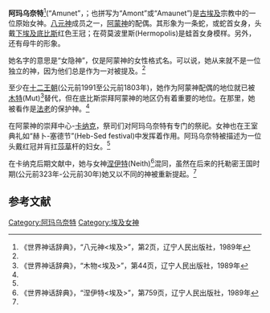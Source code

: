 {{Infobox deity
| type        = Egyptian
| name        = 阿玛乌奈特
| image       =Amonet.png
| image_size  = 180px
| caption     = 阿玛乌奈特
| deity_of    = “隐身神”
| hiro        = <hiero>i-mn:n-t</hiero>或<hiero>i-mn:n-t:H8-I12</hiero>
| cult_center = [[底比斯_(埃及)|底比斯]]

| symbol      = [[蛇|蛇]]、[[青蛙|青蛙]]或母牛
| parents     = 自己创造了自身
| siblings    =
| consort     = 阿蒙神
| offspring   =
}}
'''阿玛乌奈特'''<ref>《世界神话辞典》，“八元神<埃及>”，第2页，辽宁人民出版社，1989年</ref>(“Amunet”，{{IPAc-en|ˈ|æ|m|ə|ˌ|n|ɛ|t}}；也拼写为“Amont”或“Amaunet”)是[[古埃及|古埃及]]宗教中的一位原始女神。[[八元神|八元神]]成员之一，[[阿蒙神|阿蒙神]]的配偶。其形象为一条蛇，或蛇首女身，头戴[[下埃及|下埃及]][[底比斯|底比斯]]红色王冠；在荷莫波里斯(Hermopolis)是蛙首女身模样。另外，还有母牛的形象。 

她名字的意思是“女隐神”，仅是阿蒙神的女性格式名。可以说，她从来就不是一位独立的神，因为他们总是作为一对被提及。<ref name="Wilkinson"/>

至少在[[埃及第十二王朝|十二王朝]](公元前1991至公元前1803年)，她作为阿蒙神配偶的地位就已被[[姆特|木特]](Mut)<ref>《世界神话辞典》，“木物<埃及>”，第44页，辽宁人民出版社，1989年</ref>替代，但在底比斯崇拜阿蒙神的地区仍有着重要的地位。在那里，她被看作是[[法老|法老]]的保护神。<ref name="Hart"/>

在阿蒙神的崇拜中心-[[卡纳克神庙|卡纳克]]，祭司们对阿玛乌奈特有专门的祭祀。女神也在王室典礼如“赫卜-塞德节”(Heb-Sed festival)中发挥着作用。阿玛乌奈特被描述为一位头戴红冠并肓扛[[莎草纸|莎草]]杆的妇女。<ref name="Wilkinson"/>

在卡纳克后期文献中，她与女神[[涅伊特|涅伊特]](Neith)<ref>《世界神话辞典》，“涅伊特<埃及>”，第759页，辽宁人民出版社，1989年</ref>混同，虽然在后来的托勒密王国时期(公元前323年-公元前30年)她又以不同的神被重新提起。<ref name="Hart"/>

==参考文献==
{{reflist}}
{{埃及神话}}

[[Category:阿玛乌奈特|Category:阿玛乌奈特]]
[[Category:埃及女神|Category:埃及女神]]